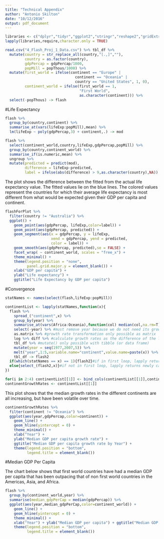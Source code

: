 ```yaml
---
title: "Technical Appendix"
author: "Antonio Skilton"
date: "10/12/2016"
output: pdf_document
---
```




```r
libraries <- c("dplyr","tidyr","ggplot2","stringr","reshape2","gridExtra","knitr","stargazer")
lapply(libraries,require,character.only = TRUE)
```

```r
read.csv("4_Flash_Proj_1_Data.csv") %>% tbl_df %>%
  mutate(country = str_replace_all(country,"[.,]",""),
         country = as.factor(country),
         gdpPercap = gdpPercap/1000,
         popMill = popThous/1000) %>%
  mutate(first_world = ifelse(continent == "Europe" | 
                                continent == "Oceania" | 
                                country == "United States", 1, 0),
         continent_world = ifelse(first_world == 1, 
                                  "First World", 
                                  as.character(continent))) %>%
  select(-popThous) -> flash
```


#Life Expectancy

```r
flash %>%
  group_by(country,continent) %>%
  summarise_at(vars(lifeExp:popMill),mean) %>%
  lm(lifeExp ~ poly(gdpPercap,3) + continent,.) -> mod
```

```r
flash %>%
  select(continent_world,country,lifeExp,gdpPercap,popMill) %>%
  group_by(country,continent_world) %>%
  summarise_if(is.numeric,mean) %>%
  ungroup %>%
  mutate(predicted = predict(mod),
         difference = lifeExp-predicted,
         label = ifelse(abs(difference) > 9,as.character(country),NA)) -> flashForPlot
```

The plot shows the difference between the fitted from the actual life expectancy value. The fitted values lie on the blue lines. The colored values represent the countries for which their average life expectancy is most different from what would be expected given their GDP per capita and continent.

```r
flashForPlot %>%
  filter(country != "Australia") %>%
  ggplot() + 
    geom_point(aes(gdpPercap, lifeExp,color=label)) + 
    geom_point(aes(gdpPercap, predicted)) +
    geom_segment(aes(x = gdpPercap, y = lifeExp,
                     xend = gdpPercap, yend = predicted,
                     color = label)) +
    geom_smooth(aes(gdpPercap, predicted),se = FALSE) +
    facet_wrap( ~ continent_world, scales = "free_x") +
    theme_minimal() + 
    theme(legend.position = "none",
          panel.grid.major.y = element_blank()) +
    xlab("GDP per capita") + 
    ylab("Life expectancy") + 
    ggtitle("Life Expectancy by GDP per capita")
```

\newpage

#Convergence
```r
statNames <- names(select(flash,lifeExp:popMill))
```

```r
continentList <- lapply(statNames,function(x){
  flash %>%
    spread_("continent",x) %>%
    group_by(year) %>%
    summarise_at(vars(Africa:Oceania),function(col) median(col,na.rm=T)) %>%
    select(-year) %>% #must remove year because we do not need its growth rate
    as.matrix %>% #growth rate transformation only possible as matrix
    log %>% diff %>% #calculate growth rates as the difference of the log values
    tbl_df %>% #mutate() only possible with tibble (or data frame)
    mutate(year = seq(1977,2007,5)) %>%
    melt("year",1:5,variable.name="continent",value.name=paste(x)) %>%
    tbl_df -> flash2
  if(which(statNames == x) == 1){flash2}#if in first loop, lapply returns three columns
  else{select_(flash2,x)}#if not in first loop, lapply returns newly calculated column
})
```

```r
for(i in 2:4) continentList[[1]] <- bind_cols(continentList[[1]],continentList[i])
continentGrowthRates <- continentList[[1]]
```

This plot shows that the median growth rates in the different continents are all increasing, but have been volatile over time.
```r
continentGrowthRates %>%
  filter(continent != "Oceania") %>%
  ggplot(aes(year,gdpPercap,color=continent)) +
    geom_line() +
    geom_hline(yintercept = 0) +
    theme_minimal() + 
    xlab("Year") + 
    ylab("Median GDP per capita growth rate") + 
    ggtitle("Median GDP per capita growth rate by Year") +
    theme(legend.position = "bottom",
          legend.title = element_blank())
```

\newpage

#Median GDP Per Capita

The chart below shows that first world countries have had a median GDP per capita that has been outpacing that of non first world countries in the Americas, Asia, and Africa.

```r
flash %>%
  group_by(continent_world,year) %>%
  summarise(median_gdpPerCap = median(gdpPercap)) %>%
  ggplot(aes(year,median_gdpPerCap,color=continent_world)) +
    geom_line() +
    geom_hline(yintercept = 0) +
    theme_minimal() + 
    xlab("Year") + ylab("Median GDP per capita") + ggtitle("Median GDP per capita by Year") +
    theme(legend.position = "bottom",
          legend.title = element_blank())
```


